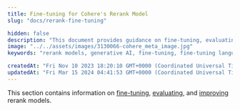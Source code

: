 ```yaml
---
title: Fine-tuning for Cohere's Rerank Model
slug: "docs/rerank-fine-tuning"

hidden: false
description: "This document provides guidance on fine-tuning, evaluating, and improving rerank models."
image: "../../assets/images/3130066-cohere_meta_image.jpg"  
keywords: "rerank models, generative AI, fine-tuning, fine-tuning language models"

createdAt: "Fri Nov 10 2023 18:20:10 GMT+0000 (Coordinated Universal Time)"
updatedAt: "Fri Mar 15 2024 04:41:53 GMT+0000 (Coordinated Universal Time)"
---
```

This section contains information on [fine-tuning](/docs/rerank-starting-the-training), [evaluating](/docs/rerank-understanding-the-results), and [improving](/docs/rerank-improving-the-results) rerank models.
